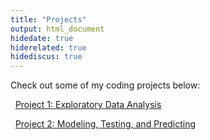 ```yaml
---
title: "Projects"
output: html_document
hidedate: true
hiderelated: true
hidediscus: true
---
```


Check out some of my coding projects below:


<i class="fa fa-signal"></i> &nbsp; [Project 1: Exploratory Data Analysis](/project/project1.html/)

<i class="fa fa-line-chart"></i> &nbsp; [Project 2: Modeling, Testing, and Predicting](/project/project2.html/)

<!--
<i class="fa fa-pie-chart"></i> 
<i class="fa fa-tasks"></i> 
-->
